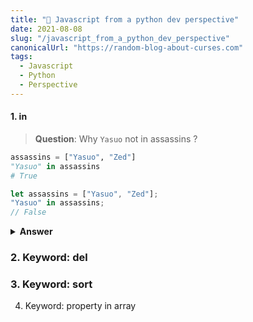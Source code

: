 ```yaml
---
title: "🤖 Javascript from a python dev perspective"
date: 2021-08-08
slug: "/javascript_from_a_python_dev_perspective"
canonicalUrl: "https://random-blog-about-curses.com"
tags:
  - Javascript
  - Python
  - Perspective
---
```


#### 1. in

> **Question**: Why `Yasuo` not in assassins ?

```python {2,3}
assassins = ["Yasuo", "Zed"]
"Yasuo" in assassins
# True
```

```js {2,3}
let assassins = ["Yasuo", "Zed"];
"Yasuo" in assassins;
// False
```

<details>
  <summary>
    <b>Answer</b>
  </summary>
  what this
</details>

### 2. Keyword: del

### 3. Keyword: sort

4. Keyword: property in array
